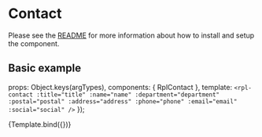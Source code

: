 
<Meta title="Molecules/Contact" />

# Contact
Please see the [README](https://github.com/dpc-sdp/ripple/blob/master/packages/components/Molecules/Contact/README.md) for more information about how to install and setup the component.

## Basic example

  props: Object.keys(argTypes),
  components: { RplContact },
  template: `
    <rpl-contact
      :title="title"
      :name="name"
      :department="department"
      :postal="postal"
      :address="address"
      :phone="phone"
      :email="email"
      :social="social"
    />
  `
});

<Canvas>
  <Story
    name="Contact"
    args={{
      title: 'Need additional help?',
      name: 'First Last Name (Job Title)',
      department: 'Department name',
      postal: 'PO Box 123, Suburb VIC 3421',
      address: '13 Street Name, Suburb VIC 3056',
      phone: [
        { number: '03 9876 6754' },
        { number: '0400 000 000', title: 'Mob' }
      ],
      email: 'emailaddress@vic.gov.au',
      social: [
        {
          icon: 'facebook',
          title: 'Name of Facebook Page',
          url: 'https://www.facebook.com'
        },
        {
          icon: 'twitter',
          title: 'Name of Twitter account',
          url: 'https://www.twitter.com'
        },
        {
          icon: 'linkedin',
          title: 'Name of LinkedIn profile',
          url: 'https://www.linkedin.com'
        },
        {
          icon: 'instagram',
          title: 'Name of Instagram account',
          url: 'https://www.intagram.com'
        }
      ]
    }}
  >
    {Template.bind({})}
  </Story>
</Canvas>

<ArgsTable of={RplContact} />

